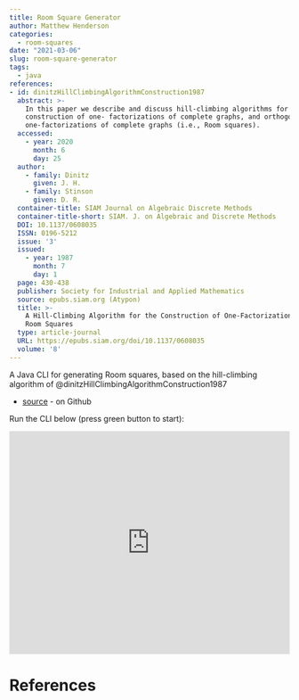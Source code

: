 ```yaml
---
title: Room Square Generator
author: Matthew Henderson
categories:
  - room-squares
date: "2021-03-06"
slug: room-square-generator
tags:
  - java
references:
- id: dinitzHillClimbingAlgorithmConstruction1987
  abstract: >-
    In this paper we describe and discuss hill-climbing algorithms for the
    construction of one- factorizations of complete graphs, and orthogonal
    one-factorizations of complete graphs (i.e., Room squares).
  accessed:
    - year: 2020
      month: 6
      day: 25
  author:
    - family: Dinitz
      given: J. H.
    - family: Stinson
      given: D. R.
  container-title: SIAM Journal on Algebraic Discrete Methods
  container-title-short: SIAM. J. on Algebraic and Discrete Methods
  DOI: 10.1137/0608035
  ISSN: 0196-5212
  issue: '3'
  issued:
    - year: 1987
      month: 7
      day: 1
  page: 430-438
  publisher: Society for Industrial and Applied Mathematics
  source: epubs.siam.org (Atypon)
  title: >-
    A Hill-Climbing Algorithm for the Construction of One-Factorizations and
    Room Squares
  type: article-journal
  URL: https://epubs.siam.org/doi/10.1137/0608035
  volume: '8'
---
```


A Java CLI for generating Room squares, based on
the hill-climbing algorithm of
@dinitzHillClimbingAlgorithmConstruction1987

* [source](https://github.com/MHenderson/room-square-generator) - on Github

Run the CLI below (press green button to start):

<iframe height="400px" width="100%" src="https://repl.it/@MHenderson1/room-square-generator?lite=true&outputonly=1" scrolling="no" frameborder="no" allowtransparency="true" allowfullscreen="true" sandbox="allow-forms allow-pointer-lock allow-popups allow-same-origin allow-scripts allow-modals"></iframe>

# References
